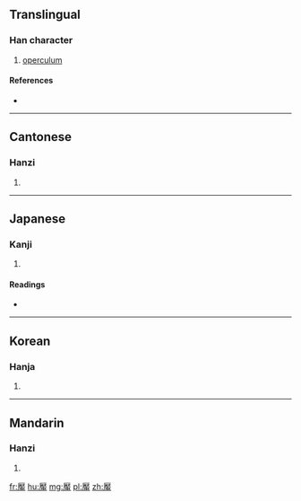 {{also|厣}}
==Translingual==

===Han character===
{{Han char|rn=27|rad=厂|as=17|sn=19|four=7150<sub>6</sub>|canj=一大田中 (MKWL)|ids=⿸[[厭]][[甲]]}}

# [[operculum]]

====References====
* {{Han ref|kx=0163.140|dkj=03051|hdz=10080.210|uh=53B4|ud=21428|bh=F1EF|bd=61935}}

----

==Cantonese==

===Hanzi===
{{yue-hanzi|jyut=|y=yim3|sim=厣}}

# {{defn|lang=yue|sort=厂17}}

----

==Japanese==

===Kanji===
{{ja-kanji|grade=|rs=厂17}}

# {{defn|lang=ja|sort=厂17}}

====Readings====
* {{ja-readings|on=[[えん]] (en)|kun=}}

----

==Korean==

===Hanja===
{{ko-hanja|hangeul=염|eumhun=|rv=yeom|mr=yŏm|y=yem}}

# {{defn|lang=ko|sort=厂17}}

----

==Mandarin==

===Hanzi===
{{cmn-hanzi|sim=厣|pin=[[yǎn]] ([[yan3]])|wg=yen<sup>3</sup>}}

# {{defn|lang=cmn|sort=厂17}}

[[fr:厴]]
[[hu:厴]]
[[mg:厴]]
[[pl:厴]]
[[zh:厴]]